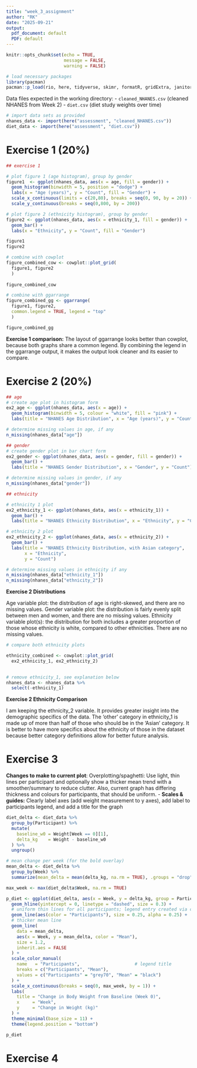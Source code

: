```yaml
---
title: "week_3_assignment"
author: "RK"
date: "2025-09-21"
output:
  pdf_document: default
  PDF: default
---
```


```r
knitr::opts_chunk$set(echo = TRUE,
                      message = FALSE,
                      warning = FALSE)

# load necessary packages 
library(pacman)
pacman::p_load(rio, here, tidyverse, skimr, formatR, gridExtra, janitor, cowplot, ggpubr)

```

Data files expected in the working directory:
- `cleaned_NHANES.csv` (cleaned NHANES from Week 2)
- `diet.csv` (diet study weights over time)

```r
# import data sets as provided
nhanes_data <- import(here("assessment", "cleaned_NHANES.csv"))
diet_data <- import(here("assessment", "diet.csv"))
```

# Exercise 1 (20%)

```r
## exercise 1

# plot figure 1 (age histogram), group by gender
figure1  <- ggplot(nhanes_data, aes(x = age, fill = gender)) +
  geom_histogram(binwidth = 5, position = "dodge") +
  labs(x = "Age (years)", y = "Count", fill = "Gender") +
  scale_x_continuous(limits = c(20,80), breaks = seq(0, 90, by = 20)) +
  scale_y_continuous(breaks = seq(0,800, by = 200))

# plot figure 2 (ethnicity histogram), group by gender
figure2 <- ggplot(nhanes_data, aes(x = ethnicity_1, fill = gender)) +
  geom_bar() +
  labs(x = "Ethnicity", y = "Count", fill = "Gender")

figure1
figure2

# combine with cowplot
figure_combined_cow <- cowplot::plot_grid(
  figure1, figure2
  )
  
figure_combined_cow

# combine with ggarrange 
figure_combined_gg <- ggarrange(
  figure1, figure2,
  common.legend = TRUE, legend = "top"
  )

figure_combined_gg
```
**Exercise 1 comparison:** The layout of ggarrange looks better than cowplot, because both graphs share a common legend. By combining the legend in the ggarrange output, it makes the output look cleaner and its easier to compare. 

# Exercise 2 (20%)

```r
## age 
# create age plot in histogram form
ex2_age <- ggplot(nhanes_data, aes(x = age)) +
  geom_histogram(binwidth = 5, colour = "white", fill = "pink") +
  labs(title = "NHANES Age Distribution", x = "Age (years)", y = "Count")

# determine missing values in age, if any
n_missing(nhanes_data["age"])

## gender
# create gender plot in bar chart form
ex2_gender <- ggplot(nhanes_data, aes(x = gender, fill = gender)) +
  geom_bar() +
  labs(title = "NHANES Gender Distribution", x = "Gender", y = "Count")

# determine missing values in gender, if any
n_missing(nhanes_data["gender"])

## ethnicity 

# ethnicity 1 plot 
ex2_ethnicity_1 <- ggplot(nhanes_data, aes(x = ethnicity_1)) +
  geom_bar() +
  labs(title = "NHANES Ethnicity Distribution", x = "Ethnicity", y = "Count")

# ethnicity 2 plot
ex2_ethnicity_2 <- ggplot(nhanes_data, aes(x = ethnicity_2)) +
  geom_bar() +
  labs(title = "NHANES Ethnicity Distribution, with Asian category", 
       x = "Ethnicity",
       y = "Count")

# determine missing values in ethnicity if any
n_missing(nhanes_data["ethnicity_1"])
n_missing(nhanes_data["ethnicity_2"])

```

**Exercise 2 Distributions**

Age variable plot: the distribution of age is right-skewed, and there are no missing values. 
Gender variable plot: the distribution is fairly evenly split between men and women, and there are no missing values. 
Ethnicity variable plot(s): the distribution for both includes a greater proportion of those whose ethnicity is white, compared to other ethnicities. There are no missing values.

```r

# compare both ethnicity plots

ethnicity_combined <- cowplot::plot_grid(
  ex2_ethnicity_1, ex2_ethnicity_2)
  

# remove ethnicity_1, see explanation below
nhanes_data <- nhanes_data %>%
  select(-ethnicity_1)

```

**Exercise 2 Ethnicity Comparison**

I am keeping the ethnicity_2 variable. It provides greater insight into the demographic specifics of the data. The 'other' category in ethnicity_1 is made up of more than half of those who should be in the 'Asian' category. It is better to have more specifics about the ethnicity of those in the dataset because better category definitions allow for better future analysis. 

# Exercise 3

**Changes to make to current plot**: 
Overplotting/spaghetti: Use light, thin lines per participant and optionally show a thicker mean trend with a smoother/summary to reduce clutter. Also, current graph has differing thickness and colours for participants, that should be uniform.
- **Scales & guides:** Clearly label axes (add weight measurement to y axes), add label to participants legend, and add a title for the graph


```r
diet_delta <- diet_data %>%
  group_by(Participant) %>%
  mutate(
    baseline_w0 = Weight[Week == 0][1],
    delta_kg    = Weight - baseline_w0
  ) %>%
  ungroup()

# mean change per week (for the bold overlay)
mean_delta <- diet_delta %>%
  group_by(Week) %>%
  summarize(mean_delta = mean(delta_kg, na.rm = TRUE), .groups = "drop")

max_week <- max(diet_delta$Week, na.rm = TRUE)

p_diet <- ggplot(diet_delta, aes(x = Week, y = delta_kg, group = Participant)) +
  geom_hline(yintercept = 0, linetype = "dashed", size = 0.3) +
  # uniform thin lines for all participants; legend entry created via constant mapping
  geom_line(aes(color = "Participants"), size = 0.25, alpha = 0.25) +
  # thicker mean line
  geom_line(
    data = mean_delta,
    aes(x = Week, y = mean_delta, color = "Mean"),
    size = 1.2,
    inherit.aes = FALSE
  ) +
  scale_color_manual(
    name   = "Participants",                     # legend title
    breaks = c("Participants", "Mean"),
    values = c("Participants" = "grey70", "Mean" = "black")
  ) +
  scale_x_continuous(breaks = seq(0, max_week, by = 1)) +
  labs(
    title = "Change in Body Weight from Baseline (Week 0)",
    x     = "Week",
    y     = "Change in Weight (kg)"
  ) +
  theme_minimal(base_size = 11) +
  theme(legend.position = "bottom")

p_diet

```

# Exercise 4
